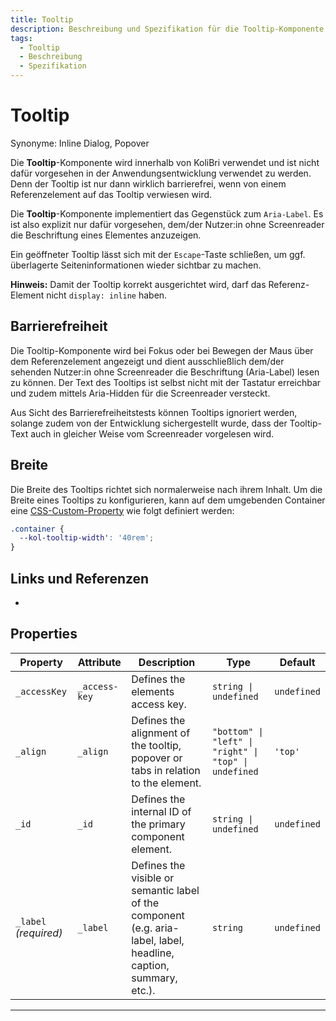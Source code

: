 ```yaml
---
title: Tooltip
description: Beschreibung und Spezifikation für die Tooltip-Komponente.
tags:
  - Tooltip
  - Beschreibung
  - Spezifikation
---
```


# Tooltip

Synonyme: Inline Dialog, Popover

<kol-alert _type="info" _variant="card">Die **Tooltip**-Komponente wird innerhalb von KoliBri verwendet und ist nicht dafür vorgesehen in der Anwendungsentwicklung verwendet zu werden. Denn der Tooltip ist nur dann wirklich barrierefrei, wenn von einem Referenzelement auf das Tooltip verwiesen wird.</kol-alert>

Die **Tooltip**-Komponente implementiert das Gegenstück zum `Aria-Label`. Es ist also explizit nur dafür vorgesehen, dem/der Nutzer:in ohne Screenreader die Beschriftung eines Elementes anzuzeigen.

Ein geöffneter Tooltip lässt sich mit der `Escape`-Taste schließen, um ggf. überlagerte Seiteninformationen wieder sichtbar zu machen.

**Hinweis:** Damit der Tooltip korrekt ausgerichtet wird, darf das Referenz-Element nicht `display: inline` haben.

## Barrierefreiheit

Die Tooltip-Komponente wird bei Fokus oder bei Bewegen der Maus über dem Referenzelement angezeigt und dient ausschließlich dem/der sehenden Nutzer:in ohne Screenreader die Beschriftung (Aria-Label) lesen zu können. Der Text des Tooltips ist selbst nicht mit der Tastatur erreichbar und zudem mittels Aria-Hidden für die Screenreader versteckt.

<kol-alert _type="info">
	Aus Sicht des Barrierefreiheitstests können Tooltips ignoriert werden, solange zudem von der Entwicklung sichergestellt wurde, dass der Tooltip-Text auch in gleicher Weise vom Screenreader vorgelesen wird.
</kol-alert>

## Breite

Die Breite des Tooltips richtet sich normalerweise nach ihrem Inhalt.
Um die Breite eines Tooltips zu konfigurieren, kann auf dem umgebenden Container eine [CSS-Custom-Property](https://developer.mozilla.org/en-US/docs/Web/CSS/Using_CSS_custom_properties) wie folgt definiert werden:

```css
.container {
  --kol-tooltip-width': '40rem';
}
```

## Links und Referenzen

- <kol-link _href="https://tollwerk.de/projekte/tipps-techniken-inklusiv-barrierefrei/titel-tooltips-toggletips" _target="_blank"></kol-link>

<!-- Auto Generated Below -->

## Properties

| Property              | Attribute     | Description                                                                                                        | Type                                                  | Default     |
| --------------------- | ------------- | ------------------------------------------------------------------------------------------------------------------ | ----------------------------------------------------- | ----------- |
| `_accessKey`          | `_access-key` | Defines the elements access key.                                                                                   | `string \| undefined`                                 | `undefined` |
| `_align`              | `_align`      | Defines the alignment of the tooltip, popover or tabs in relation to the element.                                  | `"bottom" \| "left" \| "right" \| "top" \| undefined` | `'top'`     |
| `_id`                 | `_id`         | Defines the internal ID of the primary component element.                                                          | `string \| undefined`                                 | `undefined` |
| `_label` _(required)_ | `_label`      | Defines the visible or semantic label of the component (e.g. aria-label, label, headline, caption, summary, etc.). | `string`                                              | `undefined` |

---
